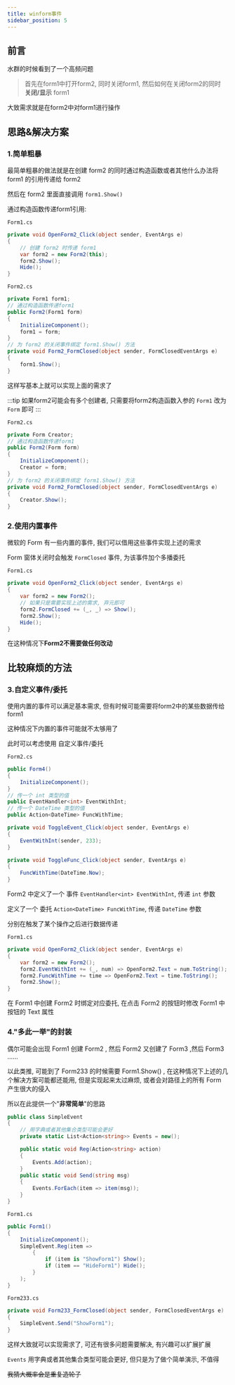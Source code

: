 ```yaml
---
title: winform事件
sidebar_position: 5
---
```


## 前言

水群的时候看到了一个高频问题

> 首先在form1中打开form2, 同时关闭form1, 然后如何在关闭form2的同时 **关闭/显示** form1

大致需求就是在form2中对form1进行操作

## 思路&解决方案

### 1.简单粗暴

最简单粗暴的做法就是在创建 form2 的同时通过构造函数或者其他什么办法将 form1 的引用传递给 form2

然后在 form2 里面直接调用 `form1.Show()`

通过构造函数传递form1引用:

`Form1.cs`
```csharp
private void OpenForm2_Click(object sender, EventArgs e)
{
    // 创建 form2 时传递 form1
    var form2 = new Form2(this);
    form2.Show();
    Hide();
}
```
`Form2.cs`
```csharp
private Form1 form1;
// 通过构造函数传递form1
public Form2(Form1 form)
{
    InitializeComponent();
    form1 = form;
}
// 为 form2 的关闭事件绑定 form1.Show() 方法
private void Form2_FormClosed(object sender, FormClosedEventArgs e)
{
    form1.Show();
}
```

这样写基本上就可以实现上面的需求了

:::tip
如果form2可能会有多个创建者, 只需要将form2构造函数入参的 `Form1` 改为 `Form` 即可
:::

`Form2.cs`
```csharp
private Form Creator;
// 通过构造函数传递form1
public Form2(Form form)
{
    InitializeComponent();
    Creator = form;
}
// 为 form2 的关闭事件绑定 form1.Show() 方法
private void Form2_FormClosed(object sender, FormClosedEventArgs e)
{
    Creator.Show();
}
```

### 2.使用内置事件

微软的 Form 有一些内置的事件, 我们可以借用这些事件实现上述的需求

Form 窗体关闭时会触发 `FormClosed` 事件, 为该事件加个多播委托

`Form1.cs`
```csharp
private void OpenForm2_Click(object sender, EventArgs e)
{
    var form2 = new Form2();
    // 如果只是需要实现上述的需求, 弃元即可
    form2.FormClosed += (_, _) => Show();
    form2.Show();
    Hide();
}
```

在这种情况下**Form2不需要做任何改动**

## 比较麻烦的方法

### 3.自定义事件/委托

使用内置的事件可以满足基本需求, 但有时候可能需要将form2中的某些数据传给form1

这种情况下内置的事件可能就不太够用了

此时可以考虑使用 自定义事件/委托

`Form2.cs`
```csharp
public Form4()
{
    InitializeComponent();
}
// 传一个 int 类型的值
public EventHandler<int> EventWithInt;
// 传一个 DateTime 类型的值
public Action<DateTime> FuncWithTime;

private void ToggleEvent_Click(object sender, EventArgs e)
{
    EventWithInt(sender, 233);
}

private void ToggleFunc_Click(object sender, EventArgs e)
{
    FuncWithTime(DateTime.Now);
}
```

Form2 中定义了一个 事件 `EventHandler<int> EventWithInt`, 传递 `int` 参数

定义了一个 委托 `Action<DateTime> FuncWithTime`, 传递 `DateTime` 参数

分别在触发了某个操作之后进行数据传递

`Form1.cs`
```csharp
private void OpenForm2_Click(object sender, EventArgs e)
{
    var form2 = new Form2();
    form2.EventWithInt += (_, num) => OpenForm2.Text = num.ToString();
    form2.FuncWithTime += time => OpenForm2.Text = time.ToString();
    form2.Show();
}
```

在 Form1 中创建 Form2 时绑定对应委托, 在点击 Form2 的按钮时修改 Form1 中按钮的 Text 属性

### 4."多此一举"的封装

偶尔可能会出现 Form1 创建 Form2 , 然后 Form2 又创建了 Form3 ,然后 Form3 ......

以此类推, 可能到了 Form233 的时候需要 Form1.Show() , 在这种情况下上述的几个解决方案可能都还能用, 但是实现起来太过麻烦, 或者会对路径上的所有 Form 产生很大的侵入

所以在此提供一个"**非常简单**"的思路

```csharp
public class SimpleEvent
{
    // 用字典或者其他集合类型可能会更好
    private static List<Action<string>> Events = new();

    public static void Reg(Action<string> action)
    {
        Events.Add(action);
    }
    public static void Send(string msg)
    {
        Events.ForEach(item => item(msg));
    }
}
```

`Form1.cs`
```csharp
public Form1()
{
    InitializeComponent();
    SimpleEvent.Reg(item =>
        {
            if (item is "ShowForm1") Show();
            if (item == "HideForm1") Hide();
        }
    );
}
```

`Form233.cs`
```csharp
private void Form233_FormClosed(object sender, FormClosedEventArgs e)
{
    SimpleEvent.Send("ShowForm1");
}
```

这样大致就可以实现需求了, 可还有很多问题需要解决, 有兴趣可以扩展扩展

`Events` 用字典或者其他集合类型可能会更好, 但只是为了做个简单演示, 不值得

~~我猜大概率会是重复造轮子~~
